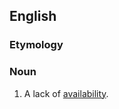 ==English==

===Etymology===
{{prefix|en|non|availability}}

===Noun===
{{en-noun|-|nonavailabilities}}

# A lack of [[availability]].